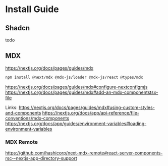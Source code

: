 # Install Guide
## Shadcn
todo

## MDX
https://nextjs.org/docs/pages/guides/mdx
```bash
npm install @next/mdx @mdx-js/loader @mdx-js/react @types/mdx
```

https://nextjs.org/docs/pages/guides/mdx#configure-nextconfigmjs
https://nextjs.org/docs/pages/guides/mdx#add-an-mdx-componentstsx-file

Links:
https://nextjs.org/docs/pages/guides/mdx#using-custom-styles-and-components
https://nextjs.org/docs/app/api-reference/file-conventions/mdx-components
https://nextjs.org/docs/app/guides/environment-variables#loading-environment-variables


### MDX Remote
https://github.com/hashicorp/next-mdx-remote#react-server-components-rsc--nextjs-app-directory-support